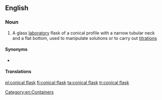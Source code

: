 ==English==
{{wikipedia}}

===Noun===
{{en-noun}}

# {{lb|en|chemistry}} A glass [[laboratory]] flask of a conical profile with a narrow tubular neck and a flat bottom, used to manipulate solutions or to carry out [[titration]]s

====Synonyms====
* {{l|en|Erlenmeyer flask}}

====Translations====
{{trans-see|Erlenmeyer flask}}

[[Category:en:Containers]]

[[pl:conical flask]]
[[fi:conical flask]]
[[ta:conical flask]]
[[tr:conical flask]]